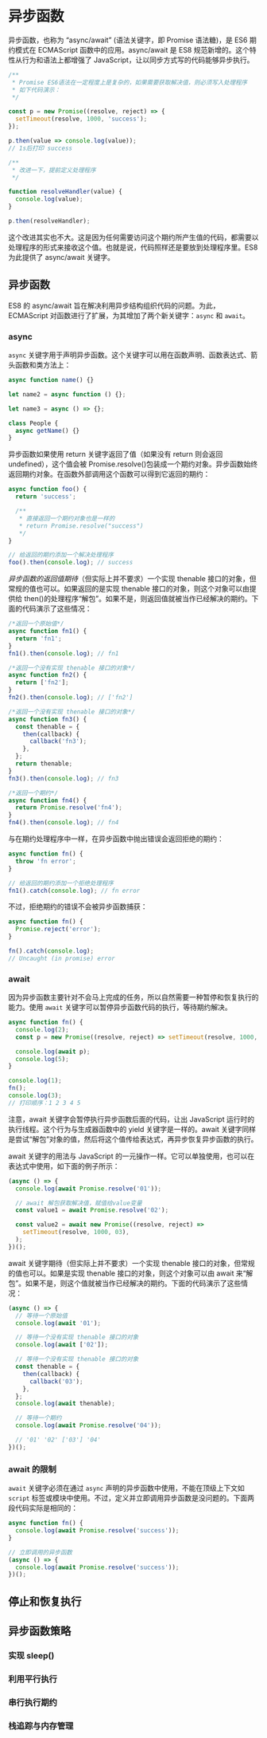 # 异步函数

异步函数，也称为 “async/await” (语法关键字，即 Promise 语法糖)，是 ES6 期约模式在 ECMAScript 函数中的应用。async/await 是 ES8 规范新增的。这个特性从行为和语法上都增强了 JavaScript，让以同步方式写的代码能够异步执行。

```js
/**
 * Promise ES6语法在一定程度上是复杂的，如果需要获取解决值，则必须写入处理程序
 * 如下代码演示：
 */

const p = new Promise((resolve, reject) => {
  setTimeout(resolve, 1000, 'success');
});

p.then(value => console.log(value));
// 1s后打印 success

/**
 * 改进一下，提前定义处理程序
 */

function resolveHandler(value) {
  console.log(value);
}

p.then(resolveHandler);
```

这个改进其实也不大。这是因为任何需要访问这个期约所产生值的代码，都需要以处理程序的形式来接收这个值。也就是说，代码照样还是要放到处理程序里。ES8 为此提供了 async/await 关键字。

## 异步函数

ES8 的 async/await 旨在解决利用异步结构组织代码的问题。为此，ECMAScript 对函数进行了扩展，为其增加了两个新关键字：`async` 和 `await`。

### async

`async` 关键字用于声明异步函数。这个关键字可以用在函数声明、函数表达式、箭头函数和类方法上：

```js
async function name() {}

let name2 = async function () {};

let name3 = async () => {};

class People {
  async getName() {}
}
```

异步函数如果使用 return 关键字返回了值（如果没有 return 则会返回 undefined），这个值会被 Promise.resolve()包装成一个期约对象。异步函数始终返回期约对象。在函数外部调用这个函数可以得到它返回的期约：

```js
async function foo() {
  return 'success';

  /**
   * 直接返回一个期约对象也是一样的
   * return Promise.resolve("success")
   */
}

// 给返回的期约添加一个解决处理程序
foo().then(console.log); // success
```

_异步函数的返回值期待_（但实际上并不要求）一个实现 thenable 接口的对象，但常规的值也可以。如果返回的是实现 thenable 接口的对象，则这个对象可以由提供给 then()的处理程序“解包”。如果不是，则返回值就被当作已经解决的期约。下面的代码演示了这些情况：

```js
/*返回一个原始值*/
async function fn1() {
  return 'fn1';
}
fn1().then(console.log); // fn1

/*返回一个没有实现 thenable 接口的对象*/
async function fn2() {
  return ['fn2'];
}
fn2().then(console.log); // ['fn2']

/*返回一个没有实现 thenable 接口的对象*/
async function fn3() {
  const thenable = {
    then(callback) {
      callback('fn3');
    },
  };
  return thenable;
}
fn3().then(console.log); // fn3

/*返回一个期约*/
async function fn4() {
  return Promise.resolve('fn4');
}
fn4().then(console.log); // fn4
```

与在期约处理程序中一样，在异步函数中抛出错误会返回拒绝的期约：

```js
async function fn() {
  throw 'fn error';
}

// 给返回的期约添加一个拒绝处理程序
fn1().catch(console.log); // fn error
```

不过，拒绝期约的错误不会被异步函数捕获：

```js
async function fn() {
  Promise.reject('error');
}

fn().catch(console.log);
// Uncaught (in promise) error
```

### await

因为异步函数主要针对不会马上完成的任务，所以自然需要一种暂停和恢复执行的能力。使用 `await` 关键字可以暂停异步函数代码的执行，等待期约解决。

```js
async function fn() {
  console.log(2);
  const p = new Promise((resolve, reject) => setTimeout(resolve, 1000, 4));

  console.log(await p);
  console.log(5);
}

console.log(1);
fn();
console.log(3);
// 打印顺序：1 2 3 4 5
```

注意，await 关键字会暂停执行异步函数后面的代码，让出 JavaScript 运行时的执行线程。这个行为与生成器函数中的 yield 关键字是一样的。await 关键字同样是尝试“解包”对象的值，然后将这个值传给表达式，再异步恢复异步函数的执行。

await 关键字的用法与 JavaScript 的一元操作一样。它可以单独使用，也可以在表达式中使用，如下面的例子所示：

```js
(async () => {
  console.log(await Promise.resolve('01'));

  // await 解包获取解决值，赋值给value变量
  const value1 = await Promise.resolve('02');

  const value2 = await new Promise((resolve, reject) =>
    setTimeout(resolve, 1000, 03),
  );
})();
```

await 关键字期待（但实际上并不要求）一个实现 thenable 接口的对象，但常规的值也可以。如果是实现 thenable 接口的对象，则这个对象可以由 await 来“解包”。如果不是，则这个值就被当作已经解决的期约。下面的代码演示了这些情况：

```js
(async () => {
  // 等待一个原始值
  console.log(await '01');

  // 等待一个没有实现 thenable 接口的对象
  console.log(await ['02']);

  // 等待一个没有实现 thenable 接口的对象
  const thenable = {
    then(callback) {
      callback('03');
    },
  };
  console.log(await thenable);

  // 等待一个期约
  console.log(await Promise.resolve('04'));

  // '01' '02' ['03'] '04'
})();
```

### await 的限制

`await` 关键字必须在通过 `async` 声明的异步函数中使用，不能在顶级上下文如 `script` 标签或模块中使用。不过，定义并立即调用异步函数是没问题的。下面两段代码实际是相同的：

```js
async function fn() {
  console.log(await Promise.resolve('success'));
}

// 立即调用的异步函数
(async () => {
  console.log(await Promise.resolve('success'));
})();
```

## 停止和恢复执行

## 异步函数策略

### 实现 sleep()

### 利用平行执行

### 串行执行期约

### 栈追踪与内存管理

